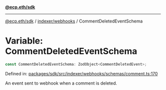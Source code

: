 [**@ecp.eth/sdk**](../../../index.mdx)

***

[@ecp.eth/sdk](/sdk-reference/index.mdx) / [indexer/webhooks](/sdk-reference/indexer/webhooks/index.mdx) / CommentDeletedEventSchema

# Variable: CommentDeletedEventSchema

```ts
const CommentDeletedEventSchema: ZodObject<CommentDeletedEvent>;
```

Defined in: [packages/sdk/src/indexer/webhooks/schemas/comment.ts:170](https://github.com/ecp-eth/comments-monorepo/blob/main/packages/sdk/src/indexer/webhooks/schemas/comment.ts#L170)

An event sent to webhook when a comment is deleted.
